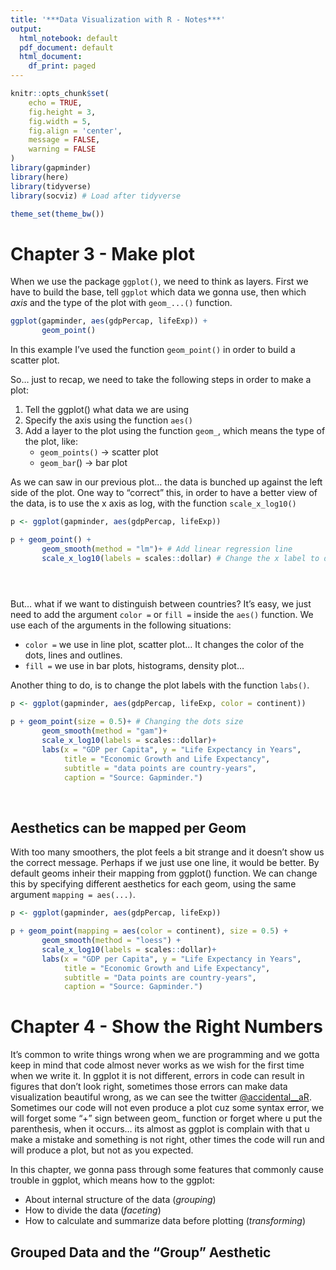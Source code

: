 ```yaml
---
title: '***Data Visualization with R - Notes***'
output:
  html_notebook: default
  pdf_document: default
  html_document:
    df_print: paged
---
```


```{=latex} 
\definecolor{codegray}{HTML}{cccccc}
\let\textttOrig\texttt
\renewcommand{\texttt}[1]{\textttOrig{\colorbox{codegray}{#1}}}
```



```r
knitr::opts_chunk$set(
	echo = TRUE,
	fig.height = 3,
	fig.width = 5,
	fig.align = 'center',
	message = FALSE,
	warning = FALSE
)
library(gapminder)
library(here)
library(tidyverse)
library(socviz) # Load after tidyverse

theme_set(theme_bw())
```
# **Chapter 3 - Make plot**

When we use the package `ggplot()`, we need to think as layers. First we have to build the base, tell `ggplot` which data we gonna use, then which *axis* and the type of the plot with `geom_...()` function.

```r
ggplot(gapminder, aes(gdpPercap, lifeExp)) +
       geom_point()

```

In this example I've used the function `geom_point()` in order to build a scatter plot.

So... just to recap, we need to take the following steps in order to make a plot:

1. Tell the ggplot() what data we are using
2. Specify the axis using the function `aes()`
3. Add a layer to the plot using the function `geom_`, which means the type of the plot, like:
    + `geom_points()` -> scatter plot
    + `geom_bar`() -> bar plot


As we can saw in our previous plot... the data is bunched up against  the left side of the plot. One way to "correct" this, in order to have a better view of the data, is to use the x axis as log, with the function `scale_x_log10()`

```r
p <- ggplot(gapminder, aes(gdpPercap, lifeExp))

p + geom_point() +
       geom_smooth(method = "lm")+ # Add linear regression line
       scale_x_log10(labels = scales::dollar) # Change the x label to dollar


       
```
But... what if we want to distinguish between countries? 
It's easy, we just need to add the argument `color =` or `fill =` inside the `aes()` function. We use each of the arguments in the following situations:

+ `color =` we use in line plot, scatter plot... It changes the color of the dots, lines and outlines.
+ `fill =` we use in bar plots, histograms, density plot...


Another thing to do, is to change the plot labels with the function `labs()`.

```r
p <- ggplot(gapminder, aes(gdpPercap, lifeExp, color = continent))

p + geom_point(size = 0.5)+ # Changing the dots size
       geom_smooth(method = "gam")+
       scale_x_log10(labels = scales::dollar)+
       labs(x = "GDP per Capita", y = "Life Expectancy in Years",
            title = "Economic Growth and Life Expectancy",
            subtitle = "data points are country-years",
            caption = "Source: Gapminder.")

```
<br/>

## **Aesthetics can be mapped per Geom**

With too many smoothers, the plot feels a bit strange and it doesn't show us the correct message. Perhaps if we just use one line, it would be better. By default geoms inheir their mapping from ggplot() function. We can change this by specifying different aesthetics for each geom, using the same argument `mapping = aes(...)`.

```r
p <- ggplot(gapminder, aes(gdpPercap, lifeExp))

p + geom_point(mapping = aes(color = continent), size = 0.5) +
       geom_smooth(method = "loess") +
       scale_x_log10(labels = scales::dollar)+
       labs(x = "GDP per Capita", y = "Life Expectancy in Years",
            title = "Economic Growth and Life Expectancy",
            subtitle = "Data points are country-years",
            caption = "Source: Gapminder.")


```

# **Chapter 4 - Show the Right Numbers**

It's common to write things wrong when we are programming and we gotta keep in mind that code almost never works as we wish for the first time when we write it. In ggplot it is not different, errors in code can result in figures that don't look right, sometimes those errors can make data visualization beautiful wrong, as we can see the twitter
[\@accidental__aR](https://twitter.com/accidental__aRt). Sometimes our code will not even produce a plot cuz some syntax error, we will forget some "+" sign between geom_ function or forget where u put the parenthesis, when it occurs... its almost as ggplot is complain with that u make a mistake and something is not right, other times the code will run and will produce a plot, but not as you expected.

In this chapter, we gonna pass through some features that commonly cause trouble in ggplot, which means how to the ggplot:

   + About internal structure of the data (*grouping*)
   + How to divide the data (*faceting*)
   + How to calculate and summarize data before plotting (*transforming*)

## **Grouped Data and the "Group" Aesthetic**




